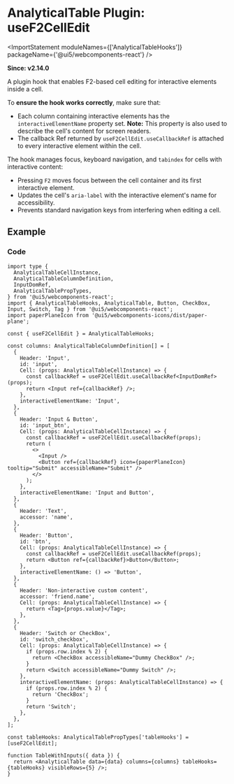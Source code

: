 
<Meta title="Data Display / AnalyticalTable / Plugin Hooks / useF2CellEdit" />

# AnalyticalTable Plugin: useF2CellEdit

<ImportStatement moduleNames={['AnalyticalTableHooks']} packageName={'@ui5/webcomponents-react'} />

**Since: v2.14.0**

A plugin hook that enables F2-based cell editing for interactive elements inside a cell.

To **ensure the hook works correctly**, make sure that:

- Each column containing interactive elements has the `interactiveElementName` property set. **Note:** This property is also used to describe the cell's content for screen readers.
- The callback Ref returned by `useF2CellEdit.useCallbackRef` is attached to every interactive element within the cell.

The hook manages focus, keyboard navigation, and `tabindex` for cells with interactive content:

- Pressing `F2` moves focus between the cell container and its first interactive element.
- Updates the cell's `aria-label` with the interactive element's name for accessibility.
- Prevents standard navigation keys from interfering when editing a cell.

## Example

<Canvas of={ComponentStories.F2CellEdit} sourceState="none" />

### Code

```tsx
import type {
  AnalyticalTableCellInstance,
  AnalyticalTableColumnDefinition,
  InputDomRef,
  AnalyticalTablePropTypes,
} from '@ui5/webcomponents-react';
import { AnalyticalTableHooks, AnalyticalTable, Button, CheckBox, Input, Switch, Tag } from '@ui5/webcomponents-react';
import paperPlaneIcon from '@ui5/webcomponents-icons/dist/paper-plane';

const { useF2CellEdit } = AnalyticalTableHooks;

const columns: AnalyticalTableColumnDefinition[] = [
  {
    Header: 'Input',
    id: 'input',
    Cell: (props: AnalyticalTableCellInstance) => {
      const callbackRef = useF2CellEdit.useCallbackRef<InputDomRef>(props);
      return <Input ref={callbackRef} />;
    },
    interactiveElementName: 'Input',
  },
  {
    Header: 'Input & Button',
    id: 'input_btn',
    Cell: (props: AnalyticalTableCellInstance) => {
      const callbackRef = useF2CellEdit.useCallbackRef(props);
      return (
        <>
          <Input />
          <Button ref={callbackRef} icon={paperPlaneIcon} tooltip="Submit" accessibleName="Submit" />
        </>
      );
    },
    interactiveElementName: 'Input and Button',
  },
  {
    Header: 'Text',
    accessor: 'name',
  },
  {
    Header: 'Button',
    id: 'btn',
    Cell: (props: AnalyticalTableCellInstance) => {
      const callbackRef = useF2CellEdit.useCallbackRef(props);
      return <Button ref={callbackRef}>Button</Button>;
    },
    interactiveElementName: () => 'Button',
  },
  {
    Header: 'Non-interactive custom content',
    accessor: 'friend.name',
    Cell: (props: AnalyticalTableCellInstance) => {
      return <Tag>{props.value}</Tag>;
    },
  },
  {
    Header: 'Switch or CheckBox',
    id: 'switch_checkbox',
    Cell: (props: AnalyticalTableCellInstance) => {
      if (props.row.index % 2) {
        return <CheckBox accessibleName="Dummy CheckBox" />;
      }
      return <Switch accessibleName="Dummy Switch" />;
    },
    interactiveElementName: (props: AnalyticalTableCellInstance) => {
      if (props.row.index % 2) {
        return 'CheckBox';
      }
      return 'Switch';
    },
  },
];

const tableHooks: AnalyticalTablePropTypes['tableHooks'] = [useF2CellEdit];

function TableWithInputs({ data }) {
  return <AnalyticalTable data={data} columns={columns} tableHooks={tableHooks} visibleRows={5} />;
}
```

<Footer />
